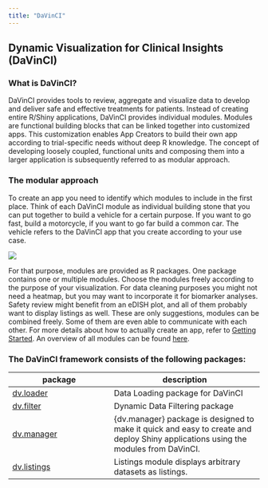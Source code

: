 ```yaml
---
title: "DaVinCI"
---
```


## Dynamic Visualization for Clinical Insights (DaVinCI)

### What is DaVinCI?

DaVinCI provides tools to review, aggregate and visualize data to develop and deliver safe and effective treatments for patients. Instead of creating entire R/Shiny applications, DaVinCI provides individual modules. Modules are functional building blocks that can be linked together into customized apps. This customization enables App Creators to build their own app according to trial-specific needs without deep R knowledge. The concept of developing loosely coupled, functional units and composing them into a larger application is subsequently referred to as modular approach.

### The modular approach

To create an app you need to identify which modules to include in the first place. Think of each DaVinCI module as individual building stone that you can put together to build a vehicle for a certain purpose. If you want to go fast, build a motorcycle, if you want to go far build a common car. The vehicle refers to the DaVinCI app that you create according to your use case.

![](quarto/images/building_blocks.png){fig-align="center"}


For that purpose, modules are provided as R packages. One package contains one or multiple modules. Choose the modules freely according to the purpose of your visualization. For data cleaning purposes you might not need a heatmap, but you may want to incorporate it for biomarker analyses. Safety review might benefit from an eDISH plot, and all of them probably want to display listings as well. These are only suggestions, modules can be combined freely. Some of them are even able to communicate with each other. 
For more details about how to actually create an app, refer to [Getting Started](quarto/getting_started.qmd). An overview of all modules can be found [here](quarto/modules.qmd). 


### The DaVinCI framework consists of the following packages:  


| package | description |
|---------|-------------|
|[dv.loader](https://boehringer-ingelheim.github.io/dv.loader/){target="_blank"}|Data Loading package for DaVinCI|
|[dv.filter](https://boehringer-ingelheim.github.io/dv.filter/){target="_blank"}|Dynamic Data Filtering package|
|[dv.manager](https://boehringer-ingelheim.github.io/dv.manager/){target="_blank"}|{dv.manager} package is designed to make it quick and easy to create and deploy Shiny applications using the modules from DaVinCI.|
|[dv.listings](https://boehringer-ingelheim.github.io/dv.listings/){target="_blank"}|Listings module displays arbitrary datasets as listings.|
